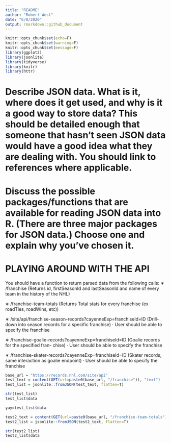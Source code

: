 ```yaml
---
title: "README"
author: "Robert West"
date: "6/8/2020"
output: rmarkdown::github_document
---
```


```r
knitr::opts_chunk$set(echo=F)
knitr::opts_chunk$set(warning=F)
knitr::opts_chunk$set(message=F)
library(ggplot2)
library(jsonlite)
library(tidyverse)
library(knitr)
library(httr)
```

# Describe JSON data. What is it, where does it get used, and why is it a good way to store data? This should be detailed enough that someone that hasn’t seen JSON data would have a good idea what they are dealing with. You should link to references where applicable.



# Discuss the possible packages/functions that are available for reading JSON data into R. (There are three major packages for JSON data.) Choose one and explain why you’ve chosen it.


# PLAYING AROUND WITH THE API

You should have a function to return parsed data from the following calls:
∗ /franchise (Returns id, firstSeasonId and lastSeasonId and name of every team in the history
of the NHL)

∗ /franchise-team-totals (Returns Total stats for every franchise (ex roadTies, roadWins, etc))

∗ /site/api/franchise-season-records?cayenneExp=franchiseId=ID (Drill-down into season records for a specific franchise)
· User should be able to specify the franchise

∗ /franchise-goalie-records?cayenneExp=franchiseId=ID (Goalie records for the specified fran- chise)
· User should be able to specify the franchise


∗ /franchise-skater-records?cayenneExp=franchiseId=ID (Skater records, same interaction as goalie endpoint)
· User should be able to specify the franchise
```r
base_url = "https://records.nhl.com/site/api"
test_text = content(GET(url=paste0(base_url, "/franchise")), "text")
test_list = jsonlite::fromJSON(test_text, flatten=T)

str(test_list)
test_list$data

yay=test_list$data
```


```r
test2_text = content(GET(url=paste0(base_url, "/franchise-team-totals")), "text")
test2_list = jsonlite::fromJSON(test2_text, flatten=T)

str(test2_list)
test2_list$data
```
































